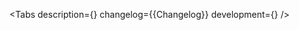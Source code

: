 

<Meta of={Stories} />

<ComponentHeader
    name='SelectWithTags'
    design='https://www.figma.com/file/cdNnkh2QdxuvYLrBm4cubM/Web-%3A%3A-Core-Default-Components?type=design&node-id=115994-148548&mode=design&t=gioRxbvujL0JXQuF-0'
    children='Используется для разделения сложной формы или анкеты на последовательные шаги.'
/>

<Tabs
    description={<Description />}
    changelog={<Markdown>{Changelog}</Markdown>}
    development={<Development />}
/>

